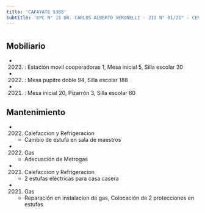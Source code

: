 ```yaml
---
title: 'CAFAYATE 5388'
subtitle: 'EPC N° 15 DR. CARLOS ALBERTO VERONELLI - JII N° 01/21° - CENOF CENTRO CAFAYATE'
---
```


#


## Mobiliario

*  (2023) : Estación movil cooperadoras 1, Mesa inicial 5, Silla escolar 30 

*  (2022) : Mesa pupitre doble 94, Silla escolar 188 

*  (2021) : Mesa inicial 20, Pizarrón 3, Silla escolar 60 





## Mantenimiento

*  (2022) Calefaccion y Refrigeracion 
    + Cambio de estufa en sala de maestros

*  (2022) Gas 
    + Adecuación de Metrogas

*  (2021) Calefaccion y Refrigeracion 
    + 2 estufas eléctricas para casa casera

*  (2021) Gas 
    + Reparación en instalacion de gas, Colocación de 2 protecciones en estufas



